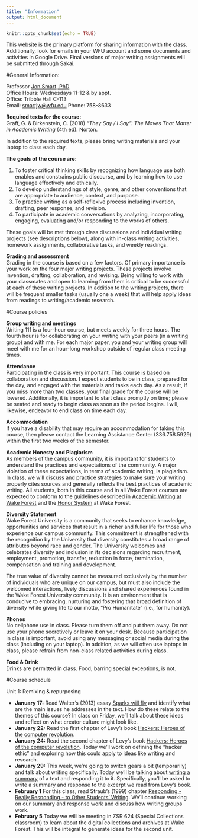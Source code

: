 ```yaml
---
title: "Information"
output: html_document
---
```


```r
knitr::opts_chunk$set(echo = TRUE)
```
This website is the primary platform for sharing information with the class.  Additionally, look for emails in your WFU account and some documents and activities in Google Drive.  Final versions of major writing assignments will be submitted through Sakai.  

#General Information:

Professor [Jon Smart, PhD](https://github.com/smartjw)	
Office Hours: Wednesdays 11-12 & by appt.			
Office: Tribble Hall C-113			
Email: [smartjw@wfu.edu](mailto:smartjw@wfu.edu)
Phone: 758-8633


**Required texts for the course:** 			
Graff, G. & Birkenstein, C. (2018) *"They Say / I Say": The Moves That Matter in Academic Writing* (4th ed). Norton. 

In addition to the required texts, please bring writing materials and your laptop to class each day. 			

**The goals of the course are:**			

1. To foster critical thinking skills by recognizing how language use both enables and constrains public discourse, and by learning how to use language effectively and ethically.
2. To develop understandings of style, genre, and other conventions that are appropriate to audience, context, and purpose.
3. To practice writing as a self-reflexive process including invention, drafting, peer response, and revision.
4. To participate in academic conversations by analyzing, incorporating, engaging, evaluating and/or responding to the works of others.

These goals will be met through class discussions and individual writing projects (see descriptions below), along with in-class writing activities, homework assignments, collaborative tasks, and weekly readings. 

**Grading and assessment**			
Grading in the course is based on a few factors.  Of primary importance is your work on the four major writing projects. These projects involve invention, drafting, collaboration, and revising.  Being willing to work with your classmates and open to learning from them is critical to be successful at each of these writing projects.  In addition to the writing projects, there will be frequent smaller tasks (usually one a week) that will help apply ideas from readings to writing/academic research.  

#Course policies

**Group writing and meetings**			
Writing 111 is a four-hour course, but meets weekly for three hours.  The fourth hour is for collaborating on your writing with your peers (in a writing group) and with me.  For each major paper, you and your writing group will meet with me for an hour-long workshop outside of regular class meeting times. 

**Attendance** 			
Participating in the class is very important.  This course is based on collaboration and discussion.  I expect students to be in class, prepared for the day, and engaged with the materials and tasks each day. As a result, if you miss more than two classes, your final grade for the course will be lowered.  Additionally, it is important to start class promptly on time; please be seated and ready to begin class as soon as the period begins.  I will, likewise, endeavor to end class on time each day.  

**Accommodation** 			
If you have a disability that may require an accommodation for taking this course, then please contact the Learning Assistance Center (336.758.5929) within the first two weeks of the semester.
 
**Academic Honesty and Plagiarism**			
As members of the campus community, it is important for students to understand the practices and expectations of the community.  A major violation of these expectations, in terms of academic writing, is plagiarism.  In class, we will discuss and practice strategies to make sure your writing properly cites sources and generally reflects the best practices of academic writing.  All students, both in this course and in all Wake Forest courses are expected to conform to the guidelines described in [Academic Writing at Wake Forest](http://college.wfu.edu/english/course-information/academic-writing/) and the [Honor System](http://deanofstudents.wfu.edu/conduct/honor/) at Wake Forest. 

**Diversity Statement**			
Wake Forest University is a community that seeks to enhance knowledge, opportunities and services that result in a richer and fuller life for those who experience our campus community.  This commitment is strengthened with the recognition by the University that diversity constitutes a broad range of attributes beyond race and gender. The University welcomes and celebrates diversity and inclusion in its decisions regarding recruitment, employment, promotion, transfer, reduction in force, termination, compensation and training and development.

The true value of diversity cannot be measured exclusively by the number of individuals who are unique on our campus, but must also include the welcomed interactions, lively discussions and shared experiences found in the Wake Forest University community.  It is an environment that is conducive to embracing, nurturing and fostering that broad definition of diversity while giving life to our motto, “Pro Humanitate” (i.e., for humanity).

**Phones**			
No cellphone use in class.  Please turn them off and put them away.  Do not use your phone secretively or leave it on your desk.   Because participation in class is important, avoid using any messaging or social media during the class (including on your laptop).   In addition, as we will often use laptops in class, please refrain from non-class related activities during class.  

**Food & Drink**			
Drinks are permitted in class.  Food, barring special exceptions, is not.  


#Course schedule

Unit 1: Remixing & repurposing			

* **January 17:** Read Walter's (2013) essay [Sparks will fly](https://aeon.co/essays/consumer-culture-is-dead-long-live-creators) and identify what are the main issues he addresses in the text. How do these relate to the themes of this course? In class on Friday, we'll talk about these ideas and reflect on what creator culture might look like.  
* **January 22:** Read the first chapter of Levy's book [Hackers: Heroes of the computer revolution](http://www.gutenberg.org/ebooks/729). 
* **January 24:** Read the second chapter of Levy's book [Hackers: Heroes of the computer revolution](http://www.gutenberg.org/ebooks/729). Today we'll work on defining the "hacker ethic" and exploring how this could apply to ideas like writing and research.  
* **January 29:** This week, we're going to switch gears a bit (temporarily) and talk about writing specifically. Today we'll be talking about [writing a summary](https://smartjw.github.io/collaborative_writing/summaryresponse.html) of a text and responding it to it.  Specifically, you'll be asked to write a summary and response to the excerpt we read from Levy's book.  
* **February 1**  For this class, read Straub's (1999) chapter [Responding - Really Responding - to Other Students' Writing](https://github.com/smartjw/collaborative_writing/blob/master/docs/straub_responding.pdf). We'll continue working on our summary and response work and discuss how writing groups work.  
* **February 5** Today we will be meeting in ZSR 624 (Special Collections classroom) to learn about the digital collections and archives at Wake Forest.  This will be integral to generate ideas for the second unit.  




